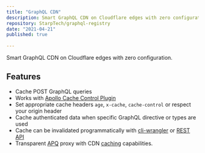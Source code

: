```yaml
---
title: "GraphQL CDN"
description: Smart GraphQL CDN on Cloudflare edges with zero configuration.
repository: StarpTech/graphql-registry
date: "2021-04-21"
published: true
  
---
```


Smart GraphQL CDN on Cloudflare edges with zero configuration.

## Features

- Cache POST GraphQL queries
- Works with [Apollo Cache Control Plugin](https://www.apollographql.com/docs/apollo-server/performance/caching)
- Set appropriate cache headers `age`, `x-cache`, `cache-control` or respect your origin header
- Cache authenticated data when specific GraphQL directive or types are used
- Cache can be invalidated programmatically with [cli-wrangler](https://developers.cloudflare.com/workers/cli-wrangler) or [REST API](https://api.cloudflare.com/#workers-kv-namespace-delete-key-value-pair)
- Transparent [APQ](https://www.apollographql.com/docs/apollo-server/performance/apq/) proxy with CDN [caching](https://developers.cloudflare.com/workers/runtime-apis/cache) capabilities.